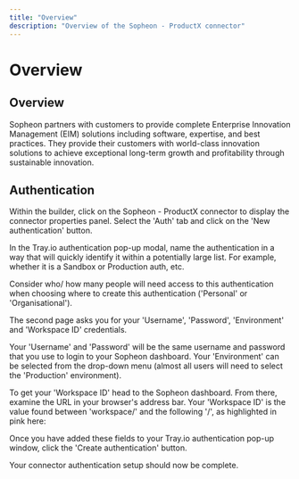 ```yaml
---
title: "Overview"
description: "Overview of the Sopheon - ProductX connector"
---
```


# Overview

## Overview

Sopheon partners with customers to provide complete Enterprise Innovation Management (EIM) solutions including software, expertise, and best practices. They provide their customers with world-class innovation solutions to achieve exceptional long-term growth and profitability through sustainable innovation.

## Authentication

Within the builder, click on the Sopheon - ProductX connector to display the connector properties panel. Select the 'Auth' tab and click on the 'New authentication' button.

In the Tray.io authentication pop-up modal, name the authentication in a way that will quickly identify it within a potentially large list. For example, whether it is a Sandbox or Production auth, etc.

Consider who/ how many people will need access to this authentication when choosing where to create this authentication ('Personal' or 'Organisational').

The second page asks you for your 'Username', 'Password', 'Environment' and 'Workspace ID' credentials.

Your 'Username' and 'Password' will be the same username and password that you use to login to your Sopheon dashboard. Your 'Environment' can be selected from the drop-down menu (almost all users will need to select the 'Production' environment).

To get your 'Workspace ID' head to the Sopheon dashboard. From there, examine the URL in your browser's address bar. Your 'Workspace ID' is the value found between 'workspace/' and the following '/', as highlighted in pink here:

Once you have added these fields to your Tray.io authentication pop-up window, click the 'Create authentication' button. 

Your connector authentication setup should now be complete.

